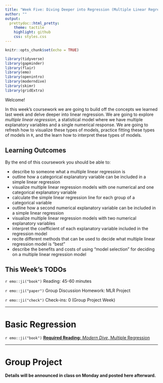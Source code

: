```yaml
---
title: "Week Five: Diving Deeper into Regression (Multiple Linear Regression)"
author: ""
output:
  prettydoc::html_pretty:
    theme: tactile
    highlight: github
    css: styles.css
---
```


```r
knitr::opts_chunk$set(echo = TRUE)
```

```r
library(tidyverse)
library(gapminder)
library(flair)
library(emo)
library(openintro)
library(moderndive)
library(skimr)
library(gridExtra)
```


Welcome!

In this week's coursework we are going to build off the concepts we learned 
last week and delve deeper into linear regression. We are going to explore 
*multiple linear regression*, a statistical model where we have multiple 
explanatory variables and a single numerical response. We are going to refresh
how to visualize these types of models, practice fitting these types of models 
in `R`, and the learn how to interpret these types of models. 

## Learning Outcomes 

By the end of this coursework you should be able to:

- describe to someone what a multiple linear regression is
- outline how a categorical explanatory variable can be included in a simple 
linear regression
- visualize multiple linear regression models with one numerical and one categorical explanatory variable
- calculate the simple linear regression line for each group of a categorical 
variable
- outline how a second numerical explanatory variable can be included in a 
simple linear regression
- visualize multiple linear regression models with two  numerical explanatory
variables
- interpret the coefficient of each explanatory variable included in the 
regression model
- recite different methods that can be used to decide what multiple linear 
regression model is "best"
- describe the benefits and costs of using "model selection" for deciding on 
a multiple linear regression model


## This Week's TODOs

`r emo::ji("book")` Reading: 45-60 minutes 

`r emo::ji("paper")` Group Discussion Homework: MLR Project  

`r emo::ji("check")` Check-ins: 0 (Group Project Week)

---

# Basic Regression  

`r emo::ji("book")` [**Required Reading:** *Modern Dive*, Multiple Regression](https://moderndive.com/6-multiple-regression.html)

---

# Group Project

**Details will be announced in class on Monday and posted here afterward.** 
